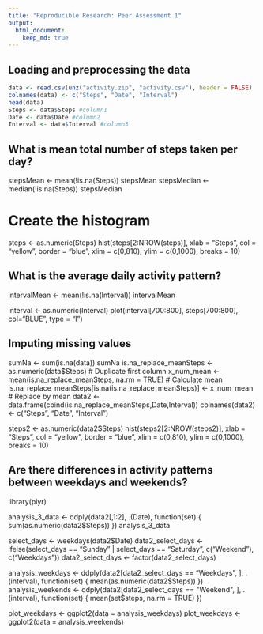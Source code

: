 ```yaml
---
title: "Reproducible Research: Peer Assessment 1"
output: 
  html_document:
    keep_md: true
---
```



## Loading and preprocessing the data
```r

data <- read.csv(unz("activity.zip", "activity.csv"), header = FALSE)
colnames(data) <- c("Steps", "Date", "Interval")
head(data)
Steps <- data$Steps #column1
Date <- data$Date #column2
Interval <- data$Interval #column3

```

## What is mean total number of steps taken per day?

stepsMean <- mean(!is.na(Steps))
stepsMean
stepsMedian <- median(!is.na(Steps))
stepsMedian

# Create the histogram
steps <- as.numeric(Steps)
hist(steps[2:NROW(steps)], xlab = "Steps", col = "yellow", border = "blue", xlim = c(0,810), ylim = c(0,1000), breaks = 10)


## What is the average daily activity pattern?

intervalMean <- mean(!is.na(Interval))
intervalMean

interval <- as.numeric(Interval)
plot(interval[700:800], steps[700:800], col="BLUE", type = "l")


## Imputing missing values

sumNa <- sum(is.na(data))
sumNa
is.na_replace_meanSteps <- as.numeric(data$Steps)                # Duplicate first column
x_num_mean <- mean(is.na_replace_meanSteps, na.rm = TRUE)        # Calculate mean
is.na_replace_meanSteps[is.na(is.na_replace_meanSteps)] <- x_num_mean # Replace by mean
data2 <- data.frame(cbind(is.na_replace_meanSteps,Date,Interval))
colnames(data2) <- c("Steps", "Date", "Interval")

steps2 <- as.numeric(data2$Steps)
hist(steps2[2:NROW(steps2)], xlab = "Steps", col = "yellow", border = "blue", xlim = c(0,810), ylim = c(0,1000), breaks = 10)


## Are there differences in activity patterns between weekdays and weekends?

library(plyr)

analysis_3_data <- ddply(data2[,1:2], .(Date), function(set) { sum(as.numeric(data2$Steps)) })
analysis_3_data

select_days <- weekdays(data2$Date)
data2_select_days <- ifelse(select_days == "Sunday" | select_days == "Saturday", c("Weekend"), c("Weekdays"))
data2_select_days <- factor(data2_select_days)

analysis_weekdays <- ddply(data2[data2_select_days == "Weekdays", ], .(interval), function(set) { mean(as.numeric(data2$Steps)) })
analysis_weekends <- ddply(data2[data2_select_days == "Weekend", ], .(interval), function(set) { mean(set$steps, na.rm = TRUE) })

plot_weekdays <- ggplot2(data = analysis_weekdays) 
plot_weekdays <- ggplot2(data = analysis_weekends) 
